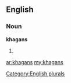 ==English==

===Noun===
'''khagans'''

# {{plural of|[[khagan]]}}

[[Category:English plurals]]

[[ar:khagans]]
[[my:khagans]]